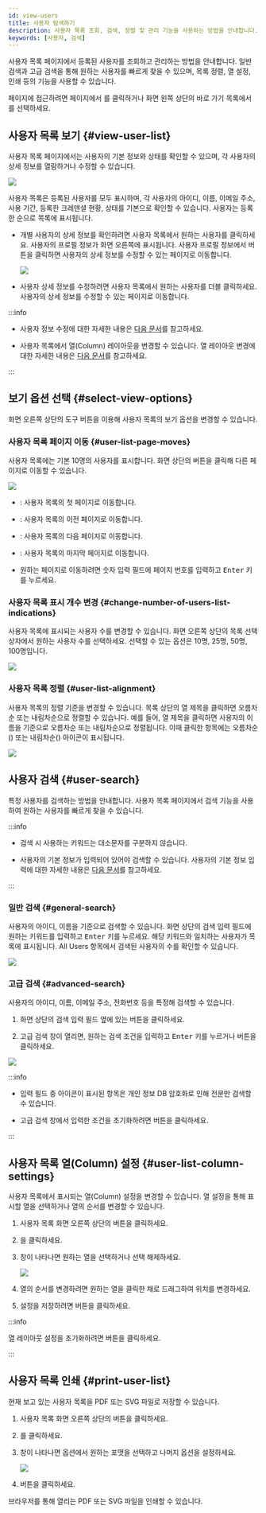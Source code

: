 ```yaml
---
id: view-users
title: 사용자 탐색하기
description: 사용자 목록 조회, 검색, 정렬 및 관리 기능을 사용하는 방법을 안내합니다.
keywords: [사용자, 검색]
---
```


사용자 목록 페이지에서 등록된 사용자를 조회하고 관리하는 방법을 안내합니다. 일반 검색과 고급 검색을 통해 원하는 사용자를 빠르게 찾을 수 있으며, 목록 정렬, 열 설정, 인쇄 등의 기능을 사용할 수 있습니다.

<Cmd sid='shell.header.user' /> 페이지에 접근하려면 <Cmd sid='shell.header.launcher' /> 페이지에서 <Cmd sid='shell.header.user' />를 클릭하거나 화면 왼쪽 상단의 바로 가기 목록에서 <Cmd sid='shell.header.user' />를 선택하세요.

## 사용자 목록 보기 {#view-user-list}

사용자 목록 페이지에서는 사용자의 기본 정보와 상태를 확인할 수 있으며, 각 사용자의 상세 정보를 열람하거나 수정할 수 있습니다.

<Image src='/img/biostarx-users-list.png' />

사용자 목록은 등록된 사용자를 모두 표시하며, 각 사용자의 아이디, 이름, 이메일 주소, 사용 기간, 등록한 크레덴셜 현황, 상태를 기본으로 확인할 수 있습니다. 사용자는 등록한 순으로 목록에 표시됩니다.

* 개별 사용자의 상세 정보를 확인하려면 사용자 목록에서 원하는 사용자를 클릭하세요. 사용자의 프로필 정보가 화면 오른쪽에 표시됩니다. 사용자 프로필 정보에서 <Cmd sid='team.user.preview.button.seeMore' /> 버튼을 클릭하면 사용자의 상세 정보를 수정할 수 있는 페이지로 이동합니다.

  <Image src='/img/biostarx-users-list-view-profile.png' />

* 사용자 상세 정보를 수정하려면 사용자 목록에서 원하는 사용자를 더블 클릭하세요. 사용자의 상세 정보를 수정할 수 있는 페이지로 이동합니다.

:::info

* 사용자 정보 수정에 대한 자세한 내용은 [다음 문서](edit-user)를 참고하세요.

* 사용자 목록에서 열(Column) 레이아웃을 변경할 수 있습니다. 열 레이아웃 변경에 대한 자세한 내용은 [다음 문서](columnlayout)를 참고하세요.

:::

## 보기 옵션 선택 {#select-view-options}

화면 오른쪽 상단의 도구 버튼을 이용해 사용자 목록의 보기 옵션을 변경할 수 있습니다.

### 사용자 목록 페이지 이동 {#user-list-page-moves}

사용자 목록에는 기본 10명의 사용자를 표시합니다. 화면 상단의 버튼을 클릭해 다른 페이지로 이동할 수 있습니다.

<Image src='/img/biostarx-users-list-pagenation.png' />

* <IcFirst /> : 사용자 목록의 첫 페이지로 이동합니다.

* <IcFw /> : 사용자 목록의 이전 페이지로 이동합니다.

* <IcBw /> : 사용자 목록의 다음 페이지로 이동합니다.

* <IcLast /> : 사용자 목록의 마지막 페이지로 이동합니다.

* 원하는 페이지로 이동하려면 숫자 입력 필드에 페이지 번호를 입력하고 <Kbd>Enter</Kbd> 키를 누르세요.

### 사용자 목록 표시 개수 변경 {#change-number-of-users-list-indications}

사용자 목록에 표시되는 사용자 수를 변경할 수 있습니다. 화면 오른쪽 상단의 목록 선택 상자에서 원하는 사용자 수를 선택하세요. 선택할 수 있는 옵션은 10명, 25명, 50명, 100명입니다.

<Image src='/img/biostarx-users-list-select-row.png' />

### 사용자 목록 정렬 {#user-list-alignment}

사용자 목록의 정렬 기준을 변경할 수 있습니다. 목록 상단의 열 제목을 클릭하면 오름차순 또는 내림차순으로 정렬할 수 있습니다. 예를 들어, <Cmd sid='team.user.table.firstName' /> 열 제목을 클릭하면 사용자의 이름을 기준으로 오름차순 또는 내림차순으로 정렬됩니다. 이때 클릭한 항목에는 오름차순(<IcAscend />) 또는 내림차순(<IcDescend />) 아이콘이 표시됩니다.

<Image src='/img/biostarx-users-list-order.png' />


## 사용자 검색 {#user-search}

특정 사용자를 검색하는 방법을 안내합니다. 사용자 목록 페이지에서 검색 기능을 사용하여 원하는 사용자를 빠르게 찾을 수 있습니다.

:::info

* 검색 시 사용하는 키워드는 대소문자를 구분하지 않습니다.

* 사용자의 기본 정보가 입력되어 있어야 검색할 수 있습니다. 사용자의 기본 정보 입력에 대한 자세한 내용은 [다음 문서](add-user-basic-info)를 참고하세요.

:::

### 일반 검색 {#general-search}

사용자의 아이디, 이름을 기준으로 검색할 수 있습니다. 화면 상단의 검색 입력 필드에 원하는 키워드를 입력하고 <Kbd>Enter</Kbd> 키를 누르세요. 해당 키워드와 일치하는 사용자가 목록에 표시됩니다. <Cmd>All Users</Cmd> 항목에서 검색된 사용자의 수를 확인할 수 있습니다.

<Image src='/img/biostarx-users-search-result.png' />

### 고급 검색 {#advanced-search}

사용자의 아이디, 이름, 이메일 주소, 전화번호 등을 특정해 검색할 수 있습니다. 

1. 화면 상단의 검색 입력 필드 옆에 있는 <IcAdvSearch /> 버튼을 클릭하세요. 

1. 고급 검색 창이 열리면, 원하는 검색 조건을 입력하고 <Kbd>Enter</Kbd> 키를 누르거나 <Cmd sid='common.search' /> 버튼을 클릭하세요.

<Image src='/img/biostarx-users-advanced-search.png' />

:::info

* 입력 필드 중 <IcTips /> 아이콘이 표시된 항목은 개인 정보 DB 암호화로 인해 전문만 검색할 수 있습니다.

* 고급 검색 창에서 입력한 조건을 초기화하려면 <Cmd sid='common.clearAll' /> 버튼을 클릭하세요.

:::


## 사용자 목록 열(Column) 설정 {#user-list-column-settings}

사용자 목록에서 표시되는 열(Column) 설정을 변경할 수 있습니다. 열 설정을 통해 표시할 열을 선택하거나 열의 순서를 변경할 수 있습니다.

1. 사용자 목록 화면 오른쪽 상단의 <IcMoreW /> 버튼을 클릭하세요.

1. <Cmd sid='team.menu.columnLayout' />을 클릭하세요.

1. <Cmd sid='common.dialog.columnSetting.title' /> 창이 나타나면 원하는 열을 선택하거나 선택 해제하세요.

    <Image src='/img/biostarx-users-list-column-layout.png' />

1. 열의 순서를 변경하려면 원하는 열을 클릭한 채로 드래그하여 위치를 변경하세요.

1. 설정을 저장하려면 <Cmd sid='common.apply' /> 버튼을 클릭하세요.

:::info

열 레이아웃 설정을 초기화하려면 <Cmd sid='common.dialog.columnSetting.reset' /> 버튼을 클릭하세요.

:::


## 사용자 목록 인쇄 {#print-user-list}

현재 보고 있는 사용자 목록을 PDF 또는 SVG 파일로 저장할 수 있습니다.

1. 사용자 목록 화면 오른쪽 상단의 <IcMoreW /> 버튼을 클릭하세요.

1. <Cmd sid='team.menu.print' />를 클릭하세요.

1. <Cmd sid='printOption.dialog.header' product='2' /> 창이 나타나면 <Cmd sid='printOption.fileFormat' product='2' /> 옵션에서 원하는 포맷을 선택하고 나머지 옵션을 설정하세요.

    <Image src='/img/biostarx-users-print-list.png' />

1. <Cmd sid='team.menu.print' /> 버튼을 클릭하세요.

브라우저를 통해 열리는 PDF 또는 SVG 파일을 인쇄할 수 있습니다.